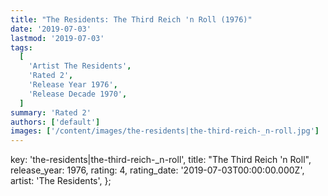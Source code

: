 ```yaml
---
title: "The Residents: The Third Reich 'n Roll (1976)"
date: '2019-07-03'
lastmod: '2019-07-03'
tags:
  [
    'Artist The Residents',
    'Rated 2',
    'Release Year 1976',
    'Release Decade 1970',
  ]
summary: 'Rated 2'
authors: ['default']
images: ['/content/images/the-residents|the-third-reich-_n-roll.jpg']
---
```


  key: 'the-residents|the-third-reich-_n-roll',
  title: "The Third Reich 'n Roll",
  release_year: 1976,
  rating: 4,
  rating_date: '2019-07-03T00:00:00.000Z',
  artist: 'The Residents',
};

<MusicRating data={data} />
